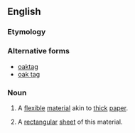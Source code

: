 ==English==

===Etymology===
{{rfe|lang=en}}

===Alternative forms===
* [[oaktag]]
* [[oak tag]]

===Noun===
{{en-noun|~}}

# {{context|uncountable|lang=en}} A [[flexible]] [[material]] akin to [[thick]] [[paper]].
# {{context|countable|lang=en}} A [[rectangular]] [[sheet]] of this material.